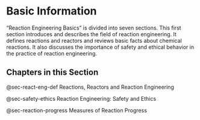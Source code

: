 # Basic Information

"Reaction Engineering Basics" is divided into seven sections. This first section introduces and describes the field of reaction engineering. It defines reactions and reactors and reviews basic facts about chemical reactions. It also discusses the importance of safety and ethical behavior in the practice of reaction engineering.

## Chapters in this Section

@sec-react-eng-def Reactions, Reactors and Reaction Engineering

@sec-safety-ethics Reaction Engineering: Safety and Ethics

@sec-reaction-progress Measures of Reaction Progress